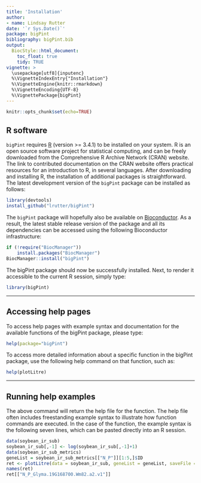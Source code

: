 ```yaml
---
title: 'Installation'
author:
- name: Lindsay Rutter
date: '`r Sys.Date()`'
package: bigPint
bibliography: bigPint.bib
output:
  BiocStyle::html_document:
    toc_float: true
    tidy: TRUE
vignette: >
  \usepackage[utf8]{inputenc}
  %\VignetteIndexEntry{"Installation"}
  %\VignetteEngine{knitr::rmarkdown}
  %\VignetteEncoding{UTF-8}
  %\VignettePackage{bigPint}
---
```


```r
knitr::opts_chunk$set(echo=TRUE)
```

## R software

`bigPint` requires [R](https://cran.r-project.org) (version >= 3.4.1) to be installed on your system. R is an open source software project for statistical computing, and can be freely downloaded from the Comprehensive R Archive Network (CRAN) website. The link to contributed documentation on the CRAN website offers practical resources for an introduction to R, in several languages. After downloading and installing R, the installation of additional packages is straightforward. The latest development version of the `bigPint` package can be installed as follows:

```r
library(devtools)
install_github("lrutter/bigPint")
```

The `bigPint` package will hopefully also be available on [Bioconductor](https://www.bioconductor.org/). As a result, the latest stable release version of the package and all its dependencies can be accessed using the following Bioconductor infrastructure:

```r
if (!require("BiocManager"))
    install.packages("BiocManager")
BiocManager::install("bigPint")
```

The bigPint package should now be successfully installed. Next, to render it accessible to the current R session, simply type:

```r
library(bigPint)
```

____________________________________________________________________________________

## Accessing help pages

To access help pages with example syntax and documentation for the available functions of the bigPint package, please type:

```r
help(package="bigPint")
```

To access more detailed information about a specific function in the bigPint package, use the following help command on that function, such as:

```r
help(plotLitre)
```

____________________________________________________________________________________

## Running help examples

The above command will return the help file for the \texttt{plotLitre} function. The help file often includes freestanding example syntax to illustrate how function commands are executed. In the case of the \texttt{plotLitre} function, the example syntax is the following seven lines, which can be pasted directly into an R session.

```r
data(soybean_ir_sub)
soybean_ir_sub[,-1] <- log(soybean_ir_sub[,-1]+1)
data(soybean_ir_sub_metrics)
geneList = soybean_ir_sub_metrics[["N_P"]][1:5,]$ID
ret <- plotLitre(data = soybean_ir_sub, geneList = geneList, saveFile = FALSE)
names(ret)
ret[["N_P_Glyma.19G168700.Wm82.a2.v1"]]
```
